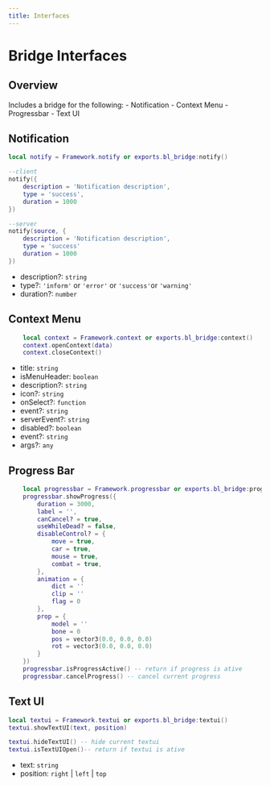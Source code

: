 ```yaml
---
title: Interfaces
---
```



# Bridge Interfaces

## Overview

Includes a bridge for the following:
    - Notification
    - Context Menu
    - Progressbar
    - Text UI


## Notification

```lua
local notify = Framework.notify or exports.bl_bridge:notify()

--client
notify({
    description = 'Notification description',
    type = 'success',
    duration = 1000
})

--server
notify(source, {
    description = 'Notification description',
    type = 'success'
    duration = 1000
})
```
- description?: `string`
- type?: `'inform'` or `'error'` or `'success'`or `'warning'`
- duration?: `number`

## Context Menu

```lua
    local context = Framework.context or exports.bl_bridge:context()
    context.openContext(data)
    context.closeContext()
```
- title: `string`
- isMenuHeader: `boolean`
- description?: `string`
- icon?: `string`
- onSelect?: `function`
- event?: `string`
- serverEvent?: `string`
- disabled?: `boolean`
- event?: `string`
- args?: `any`

## Progress Bar

```lua
    local progressbar = Framework.progressbar or exports.bl_bridge:progressbar()
    progressbar.showProgress({
        duration = 3000,
        label = '',
        canCancel? = true,
        useWhileDead? = false,
        disableControl? = {
            move = true,
            car = true,
            mouse = true,
            combat = true,
        },
        animation = {
            dict = ''
            clip = ''
            flag = 0
        },
        prop = {
            model = ''
            bone = 0
            pos = vector3(0.0, 0.0, 0.0)
            rot = vector3(0.0, 0.0, 0.0)
        }
    })
    progressbar.isProgressActive() -- return if progress is ative
    progressbar.cancelProgress() -- cancel current progress
```
## Text UI

```lua
local textui = Framework.textui or exports.bl_bridge:textui()
textui.showTextUI(text, position)

textui.hideTextUI() -- hide current textui
textui.isTextUIOpen()-- return if textui is ative
```
- text: `string`
- position: `right` | `left` | `top`